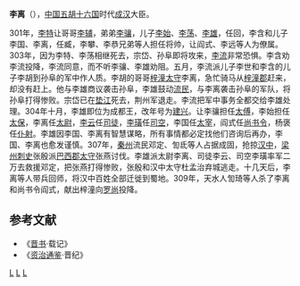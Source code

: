 '''李离'''（{{bd|？||309年| |}}），[[中国|中国]][[五胡十六国|五胡十六国]]时代[[成汉|成汉]]大臣。

301年，[[李特|李特]]让哥哥[[李辅|李辅]]，弟弟[[李骧_(成汉)|李骧]]，儿子[[李始|李始]]、[[李荡|李荡]]、[[李雄_(十六国)|李雄]]，任回，李含和儿子李国、李离，任臧，李攀、李恭兄弟等人担任将帅，让阎式、李远等人为僚属。303年，因为李特、李荡相继死去，宗岱、孙阜即将攻来，[[李流|李流]]非常恐惧。李含劝李流投降，李流同意，而不听李骧、李雄劝阻。五月，李流派儿子李世和李含的儿子李胡到孙阜的军中作人质。李胡的哥哥[[梓潼|梓潼]][[太守|太守]]李离，急忙骑马从[[梓潼郡|梓潼郡]]赶来，却没有赶上。他与李雄商议袭击孙阜，李雄鼓动[[流民|流民]]，与李离袭击孙阜的军队，将孙阜打得惨败。宗岱已在[[垫江|垫江]]死去，荆州军退走。李流把军中事务全都交给李雄处理。304年十月，李雄即位为成都王，改年号为[[建兴|建兴]]。让李骧担任[[太傅|太傅]]，李始担任[[太保|太保]]，李离任[[太尉|太尉]]，[[李雲_(成漢)|李云]]任[[司徒|司徒]]，[[李璜_(成汉)|李璜]]任[[司空|司空]]，李国任[[太宰|太宰]]，阎式任[[尚书令|尚书令]]，杨褒任[[仆射|仆射]]。李雄因李国、李离有智慧谋略，所有事情都必定找他们咨询后再办，李国、李离也愈发谨慎。307年，[[秦州|秦州]]流民邓定、訇氐等人占据成固，抢掠[[汉中|汉中]]，[[梁州|梁州]][[刺史|刺史]]张殷派[[巴西郡|巴西郡]][[太守|太守]]张燕讨伐。李雄派太尉李离、司徒李云、司空李璜率军二万去救援邓定，把张燕打得惨败，张殷和汉中太守杜孟治弃城逃走。十几天后，李离等人带兵回师，将汉中百姓全部迁徙到蜀地。309年，天水人訇琦等人杀了李离和尚书令阎式，献出梓潼向[[罗尚|罗尚]]投降。

==参考文献==
*《[[晋书|晋书]]·载记》
*《[[资治通鉴|资治通鉴]]·晋纪》
[[Category:西晋人|L]]
[[Category:成汉人|L]]
[[Category:李姓|L]]